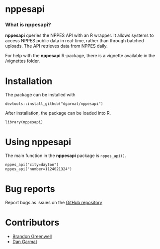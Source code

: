# nppesapi

### What is nppesapi?

**nppesapi** queries the NPPES API with an R wrapper. It allows systems to access 
  NPPES public data in real-time, rather than through batched uploads. The API 
  retrieves data from NPPES daily. 

For help with the **nppesapi** R-package, there is a vignette available in the /vignettes folder.
  
# Installation

The package can be installed with

    devtools::install_github("dgarmat/nppesapi")

After installation, the package can be loaded into R.

    library(nppesapi)

# Using nppesapi

The main function in the **nppesapi** package is `nppes_api()`.  

```
nppes_api("city=dayton")
nppes_api("number=1124021324")
```

# Bug reports
Report bugs as issues on the [GitHub repository](https://github.com/dgarmat/nppesapi)

# Contributors

* [Brandon Greenwell](https://github.com/bgreenwell)
* [Dan Garmat](https://github.com/dgarmat)
